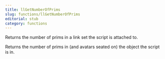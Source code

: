 ```yaml
---
title: llGetNumberOfPrims
slug: functions/llGetNumberOfPrims
editorial: stub
category: functions
---
```


<LSLFunction
	name="llGetNumberOfPrims"
	returnType="integer"
/>

Returns the number of prims in a link set the script is attached to.

Returns the number of prims in (and avatars seated on) the object the script is in.
